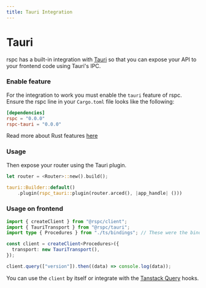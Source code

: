 ```yaml
---
title: Tauri Integration
---
```


# Tauri

rspc has a built-in integration with [Tauri](https://tauri.app/) so that you can expose your API to your frontend code using Tauri's IPC.

### Enable feature

For the integration to work you must enable the `tauri` feature of rspc. Ensure the rspc line in your `Cargo.toml` file looks like the following:

```toml /rspc_tauri = "0.0.0"/ copy filename="Cargo.toml"
[dependencies]
rspc = "0.0.0"
rspc-tauri = "0.0.0"
```

Read more about Rust features [here](https://doc.rust-lang.org/cargo/reference/features.html#dependency-features)

### Usage

Then expose your router using the Tauri plugin.

```rs copy filename="src/main.rs"
let router = <Router>::new().build();

tauri::Builder::default()
    .plugin(rspc_tauri::plugin(router.arced(), |app_handle| ()))
```

### Usage on frontend

```ts copy filename="index.ts"
import { createClient } from "@rspc/client";
import { TauriTransport } from "@rspc/tauri";
import type { Procedures } from "./ts/bindings"; // These were the bindings exported from your Rust code!

const client = createClient<Procedures>({
  transport: new TauriTransport(),
});

client.query(["version"]).then((data) => console.log(data));
```

You can use the `client` by itself or integrate with the [Tanstack Query](/client/tanstack-query) hooks.
